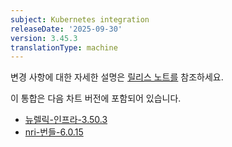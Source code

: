 ```yaml
---
subject: Kubernetes integration
releaseDate: '2025-09-30'
version: 3.45.3
translationType: machine
---
```


변경 사항에 대한 자세한 설명은 [릴리스 노트를](https://github.com/newrelic/nri-kubernetes/releases/tag/v3.45.3) 참조하세요.

이 통합은 다음 차트 버전에 포함되어 있습니다.

* [뉴렐릭-인프라-3.50.3](https://github.com/newrelic/nri-kubernetes/releases/tag/newrelic-infrastructure-3.50.3)
* [nri-번들-6.0.15](https://github.com/newrelic/helm-charts/releases/tag/nri-bundle-6.0.15)